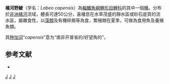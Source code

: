 {{Speciesbox
| name = 橘河野鯪
| image = Labeo capensis.jpg
| status = LC
| status_system = iucn3.1
| taxon = Labeo capensis
| authority = [[Smith|Smith]], 1841
| synonyms = *''Abrostomus capensis''<br /><small>Smith, 1841</small>
*''Labeo tenuirostris''<br /><small>Steindachner, 1894</small>
}}
'''橘河野鯪'''（学名：''Labeo capensis''）為[[輻鰭魚綱|輻鰭魚綱]][[鯉形目|鯉形目]][[鯉科|鯉科]]的其中一個[[種|種]]。分布於[[非洲|非洲]][[橘河|橘河]]流域，體長可達50公分，喜棲息在水草茂盛的靜水區或砂石底質的流水區，屬雜食性，以[[藻類|藻類]]及有機碎屑等為食，繁殖期在夏季，可做為食用魚及養殖魚類。

其[[种加词|种加词]]“''capensis''”意为“南非开普省的/好望角的”。

== 参考文献 ==
{{refbegin}}
*{{FishBase_species|genus=Labeo|species=capensis|year=2011|month=12}}
{{refend}}

{{taxonbar}}

[[Category:食用鱼|J]]
[[Category:野鯪屬|J]]
[[Category:1841年描述的魚類|J]]


{{魚類小作品}}